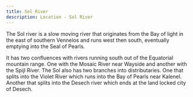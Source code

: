 ```yaml
---
title: Sol River
description: Location - Sol River
---
```

The Sol river is a slow moving river that originates from the Bay of light in the east of southern Vennelos and runs west then south, eventually emptying into the Seal of Pearls.

It has two confluences with rivers running south out of the Equatorial mountain range. One with the Mosaic River near Wayside and another with the Spijl River. The Sol also has two branches into distributaries. One that splits into the Violet River which runs into the Bay of Pearls near Kalenel. Another that splits into the Desech river which ends at the land locked city of Desech.
